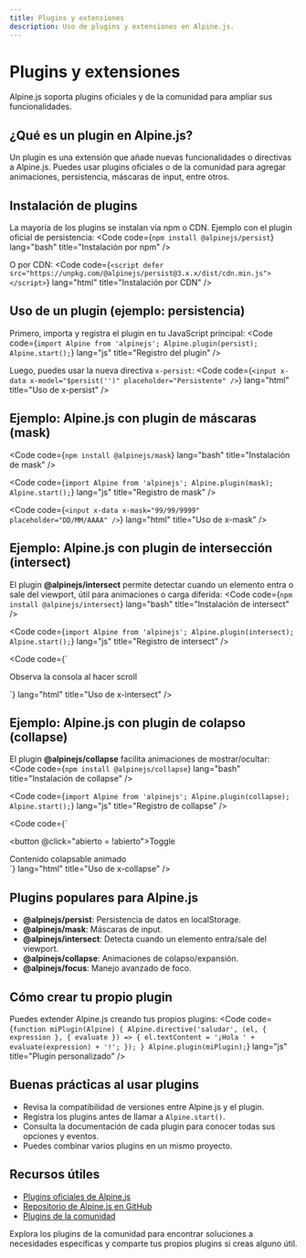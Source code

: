 ```yaml
---
title: Plugins y extensiones
description: Uso de plugins y extensiones en Alpine.js.
---
```



# Plugins y extensiones

Alpine.js soporta plugins oficiales y de la comunidad para ampliar sus funcionalidades.

## ¿Qué es un plugin en Alpine.js?

Un plugin es una extensión que añade nuevas funcionalidades o directivas a Alpine.js. Puedes usar plugins oficiales o de la comunidad para agregar animaciones, persistencia, máscaras de input, entre otros.

## Instalación de plugins

La mayoría de los plugins se instalan vía npm o CDN. Ejemplo con el plugin oficial de persistencia:
<Code code={`npm install @alpinejs/persist`} lang="bash" title="Instalación por npm" />

O por CDN:
<Code code={`<script defer src="https://unpkg.com/@alpinejs/persist@3.x.x/dist/cdn.min.js"></script>`} lang="html" title="Instalación por CDN" />

## Uso de un plugin (ejemplo: persistencia)

Primero, importa y registra el plugin en tu JavaScript principal:
<Code code={`import Alpine from 'alpinejs';
Alpine.plugin(persist);
Alpine.start();`} lang="js" title="Registro del plugin" />

Luego, puedes usar la nueva directiva <code>x-persist</code>:
<Code code={`<input x-data x-model="$persist('')" placeholder="Persistente" />`} lang="html" title="Uso de x-persist" />

## Ejemplo: Alpine.js con plugin de máscaras (mask)

<Code code={`npm install @alpinejs/mask`} lang="bash" title="Instalación de mask" />

<Code code={`import Alpine from 'alpinejs';
Alpine.plugin(mask);
Alpine.start();`} lang="js" title="Registro de mask" />

<Code code={`<input x-data x-mask="99/99/9999" placeholder="DD/MM/AAAA" />`} lang="html" title="Uso de x-mask" />

## Ejemplo: Alpine.js con plugin de intersección (intersect)

El plugin <b>@alpinejs/intersect</b> permite detectar cuando un elemento entra o sale del viewport, útil para animaciones o carga diferida:
<Code code={`npm install @alpinejs/intersect`} lang="bash" title="Instalación de intersect" />

<Code code={`import Alpine from 'alpinejs';
Alpine.plugin(intersect);
Alpine.start();`} lang="js" title="Registro de intersect" />

<Code code={`<div x-data x-intersect:enter="console.log('Entró al viewport')">
  Observa la consola al hacer scroll
</div>`} lang="html" title="Uso de x-intersect" />

## Ejemplo: Alpine.js con plugin de colapso (collapse)

El plugin <b>@alpinejs/collapse</b> facilita animaciones de mostrar/ocultar:
<Code code={`npm install @alpinejs/collapse`} lang="bash" title="Instalación de collapse" />

<Code code={`import Alpine from 'alpinejs';
Alpine.plugin(collapse);
Alpine.start();`} lang="js" title="Registro de collapse" />

<Code code={`<div x-data="{ abierto: false }">
  <button @click="abierto = !abierto">Toggle</button>
  <div x-show="abierto" x-collapse>
    Contenido colapsable animado
  </div>
</div>`} lang="html" title="Uso de x-collapse" />

## Plugins populares para Alpine.js

- <b>@alpinejs/persist</b>: Persistencia de datos en localStorage.
- <b>@alpinejs/mask</b>: Máscaras de input.
- <b>@alpinejs/intersect</b>: Detecta cuando un elemento entra/sale del viewport.
- <b>@alpinejs/collapse</b>: Animaciones de colapso/expansión.
- <b>@alpinejs/focus</b>: Manejo avanzado de foco.

## Cómo crear tu propio plugin

Puedes extender Alpine.js creando tus propios plugins:
<Code code={`function miPlugin(Alpine) {
  Alpine.directive('saludar', (el, { expression }, { evaluate }) => {
    el.textContent = '¡Hola ' + evaluate(expression) + '!';
  });
}
Alpine.plugin(miPlugin);`} lang="js" title="Plugin personalizado" />

## Buenas prácticas al usar plugins

- Revisa la compatibilidad de versiones entre Alpine.js y el plugin.
- Registra los plugins antes de llamar a <code>Alpine.start()</code>.
- Consulta la documentación de cada plugin para conocer todas sus opciones y eventos.
- Puedes combinar varios plugins en un mismo proyecto.

## Recursos útiles

- <a href="https://alpinejs.dev/plugins/official" target="_blank">Plugins oficiales de Alpine.js</a>
- <a href="https://github.com/alpinejs" target="_blank">Repositorio de Alpine.js en GitHub</a>
- <a href="https://alpinejs.dev/plugins/community" target="_blank">Plugins de la comunidad</a>

<Aside type="tip">
Explora los plugins de la comunidad para encontrar soluciones a necesidades específicas y comparte tus propios plugins si creas alguno útil.
</Aside>
